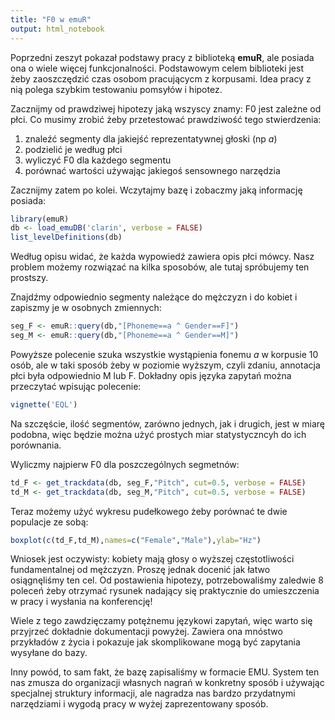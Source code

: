 ```yaml
---
title: "F0 w emuR"
output: html_notebook
---
```


Poprzedni zeszyt pokazał podstawy pracy z biblioteką **emuR**, ale posiada ona o wiele więcej funkcjonalności. Podstawowym celem biblioteki jest żeby zaoszczędzić czas osobom pracującycm z korpusami. Idea pracy z nią polega szybkim testowaniu pomsyłów i hipotez.

Zacznijmy od prawdziwej hipotezy jaką wszyscy znamy: F0 jest zależne od płci. Co musimy zrobić żeby przetestować prawdziwość tego stwierdzenia:
  
  1. znaleźć segmenty dla jakiejść reprezentatywnej głoski (np *a*)
  2. podzielić je według płci
  3. wyliczyć F0 dla każdego segmentu
  4. porównać wartości używając jakiegoś sensownego narzędzia
  
Zacznijmy zatem po kolei. Wczytajmy bazę i zobaczmy jaką informację posiada:

```r
library(emuR)
db <- load_emuDB('clarin', verbose = FALSE)
list_levelDefinitions(db)
```

Według opisu widać, że każda wypowiedź zawiera opis płci mówcy. Nasz problem możemy rozwiązać na kilka sposobów, ale tutaj spróbujemy ten prostszy.

Znajdźmy odpowiednio segmenty należące do mężczyzn i do kobiet i zapiszmy je w osobnych zmiennych:
```r
seg_F <- emuR::query(db,"[Phoneme==a ^ Gender==F]")
seg_M <- emuR::query(db,"[Phoneme==a ^ Gender==M]")
```

Powyższe polecenie szuka wszystkie wystąpienia fonemu *a* w korpusie 10 osób, ale w taki sposób żeby w poziomie wyższym, czyli zdaniu, annotacja płci była odpowiednio M lub F. Dokładny opis języka zapytań można przeczytać wpisując polecenie:
```r
vignette('EQL')
```

Na szczęście, ilość segmentów, zarówno jednych, jak i drugich, jest w miarę podobna, więc będzie można użyć prostych miar statystyczncyh do ich porównania.

Wyliczmy najpierw F0 dla poszczególnych segmetnów:
```r
td_F <- get_trackdata(db, seg_F,"Pitch", cut=0.5, verbose = FALSE)
td_M <- get_trackdata(db, seg_M,"Pitch", cut=0.5, verbose = FALSE)
```

Teraz możemy użyć wykresu pudełkowego żeby porównać te dwie populacje ze sobą:

```r
boxplot(c(td_F,td_M),names=c("Female","Male"),ylab="Hz")
```

Wniosek jest oczywisty: kobiety mają głosy o wyższej częstotliwości fundamentalnej od mężczyzn. Proszę jednak docenić jak łatwo osiągnęliśmy ten cel. Od postawienia hipotezy, potrzebowaliśmy zaledwie 8 poleceń żeby otrzymać rysunek nadający się praktycznie do umieszczenia w pracy i wysłania na konferencję!

Wiele z tego zawdzięczamy potężnemu językowi zapytań, więc warto się przyjrzeć dokładnie dokumentacji powyżej. Zawiera ona mnóstwo przykładów z życia i pokazuje jak skomplikowane mogą być zapytania wysyłane do bazy.

Inny powód, to sam fakt, że bazę zapisaliśmy w formacie EMU. System ten nas zmusza do organizacji własnych nagrań w konkretny sposób i używając specjalnej struktury informacji, ale nagradza nas bardzo przydatnymi narzędziami i wygodą pracy w wyżej zaprezentowany sposób.
